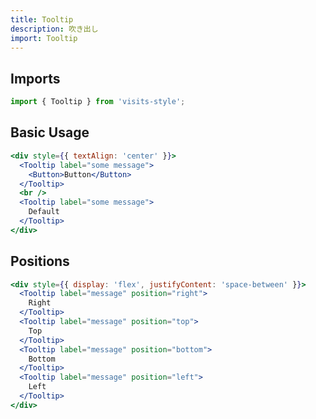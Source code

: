 ```yaml
---
title: Tooltip
description: 吹き出し
import: Tooltip
---
```


## Imports
```javascript
import { Tooltip } from 'visits-style';
```

## Basic Usage

```jsx live
<div style={{ textAlign: 'center' }}>
  <Tooltip label="some message">
    <Button>Button</Button>
  </Tooltip>
  <br />
  <Tooltip label="some message">
    Default
  </Tooltip>
</div>
```

## Positions

```jsx live
<div style={{ display: 'flex', justifyContent: 'space-between' }}>
  <Tooltip label="message" position="right">
    Right
  </Tooltip>
  <Tooltip label="message" position="top">
    Top
  </Tooltip>
  <Tooltip label="message" position="bottom">
    Bottom
  </Tooltip>
  <Tooltip label="message" position="left">
    Left
  </Tooltip>
</div>
```
